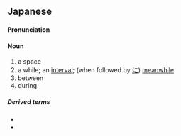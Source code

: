 ==Japanese==
{{ja-spellings|あいだ|h=あひだ|間}}

====Pronunciation====
{{ja-pron|yomi=k|あいだ|acc=0|acc_ref=DJR,NHK}}

====Noun====
{{ja-noun|あいだ|hhira=あひだ}}

# a space
# a while; an [[interval]]; (when followed by [[に]]) [[meanwhile]]
# between
# during

=====Derived terms=====
* {{ja-r|この間|この あいだ}}
* {{ja-r|間中|あいだじゅう}}